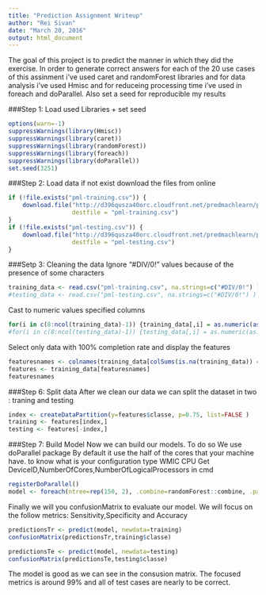 ```yaml
---
title: "Prediction Assignment Writeup"
author: "Rei Sivan"
date: "March 20, 2016"
output: html_document
---
```

The goal of this project is to predict the manner in which they did the exercise.
In order to generate correct answers for each of the 20 use cases of this assinment i've used caret and randomForest libraries and for data analysis i've used Hmisc and for reduceing processing time i've used in foreach and doParallel.
Also set a seed for reproducible my results 

###Step 1: Load used Libraries + set seed
```r
options(warn=-1)
suppressWarnings(library(Hmisc))
suppressWarnings(library(caret))
suppressWarnings(library(randomForest))
suppressWarnings(library(foreach))
suppressWarnings(library(doParallel))
set.seed(3251)
```
###Step 2: Load data
if not exist download the files from online 
```r
if (!file.exists("pml-training.csv")) {
    download.file("http://d396qusza40orc.cloudfront.net/predmachlearn/pml-training.csv", 
                  destfile = "pml-training.csv")
}
if (!file.exists("pml-testing.csv")) {
    download.file("http://d396qusza40orc.cloudfront.net/predmachlearn/pml-testing.csv", 
                  destfile = "pml-testing.csv")
}
```
###Setp 3: Cleaning the data
Ignore "#DIV/0!" values because of the presence of some characters
```r
training_data <- read.csv("pml-training.csv", na.strings=c("#DIV/0!") )
#testing_data <- read.csv("pml-testing.csv", na.strings=c("#DIV/0!") )
```
Cast to numeric values specified columns
```r
for(i in c(8:ncol(training_data)-1)) {training_data[,i] = as.numeric(as.character(training_data[,i]))}
#for(i in c(8:ncol(testing_data)-1)) {testing_data[,i] = as.numeric(as.character(testing_data[,i]))}
```
Select only data with 100% completion rate and display the features
```r
featuresnames <- colnames(training_data[colSums(is.na(training_data)) == 0])[-(1:7)]
features <- training_data[featuresnames]
featuresnames
```
###Step 6: Split data
After we clean our data we can split the dataset in two : traning and testing
```r
index <- createDataPartition(y=features$classe, p=0.75, list=FALSE )
training <- features[index,]
testing <- features[-index,]
```
###Step 7: Build Model
Now we can build our models. To do so We use doParallel package
By default it use the half of the cores that your machine have.
to know what is your configuration type WMIC CPU Get DeviceID,NumberOfCores,NumberOfLogicalProcessors in cmd
```r
registerDoParallel()
model <- foreach(ntree=rep(150, 2), .combine=randomForest::combine, .packages='randomForest') %dopar% {randomForest(training[-ncol(training)], training$classe, ntree=ntree)}
```
Finally we will you confusionMatrix to evaluate our model.
We will focus on the follow metrics: Sensitivity,Specificity and Accuracy
```r
predictionsTr <- predict(model, newdata=training)
confusionMatrix(predictionsTr,training$classe)

predictionsTe <- predict(model, newdata=testing)
confusionMatrix(predictionsTe,testing$classe)
```
The model is good as we can see in the consusion matrix. The focused metrics is around 99%  and all of test cases are nearly to be correct.

